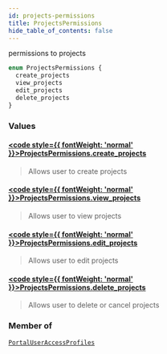 ```yaml
---
id: projects-permissions
title: ProjectsPermissions
hide_table_of_contents: false
---
```








permissions to projects

```graphql
enum ProjectsPermissions {
  create_projects
  view_projects
  edit_projects
  delete_projects
}
```


### Values

#### [<code style={{ fontWeight: 'normal' }}>ProjectsPermissions.<b>create_projects</b></code>](#) 
> Allows user to create projects
> 

#### [<code style={{ fontWeight: 'normal' }}>ProjectsPermissions.<b>view_projects</b></code>](#) 
> Allows user to view projects
> 

#### [<code style={{ fontWeight: 'normal' }}>ProjectsPermissions.<b>edit_projects</b></code>](#) 
> Allows user to edit projects
> 

#### [<code style={{ fontWeight: 'normal' }}>ProjectsPermissions.<b>delete_projects</b></code>](#) 
> Allows user to delete or cancel projects
> 



### Member of

[`PortalUserAccessProfiles`](/api/graphql/documentation/objects/portal-user-access-profiles)  <Badge class="secondary" text="object"/>



